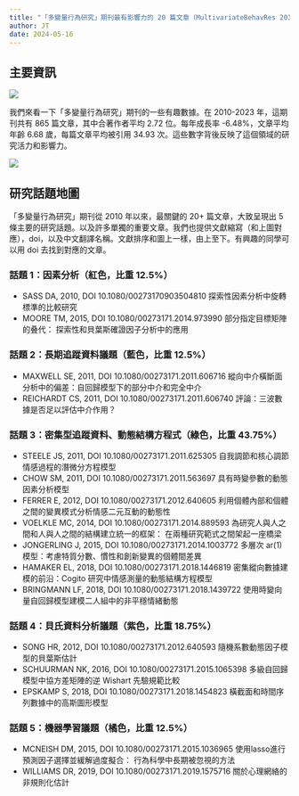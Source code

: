 ```yaml
---
title: "「多變量行為研究」期刊最有影響力的 20 篇文章（MultivariateBehavRes 2010-2023）"
author: JT
date: 2024-05-16
---
```


## 主要資訊

![](images/clipboard-2533196327.png)

我們來看一下「多變量行為研究」期刊的一些有趣數據。在 2010-2023 年，這期刊共有 865 篇文章，其中合著作者平均 2.72 位。每年成長率 -6.48%，文章平均年齡 6.68 歲，每篇文章平均被引用 34.93 次。這些數字背後反映了這個領域的研究活力和影響力。

![](images/clipboard-1696102646.png)


## 研究話題地圖

「多變量行為研究」期刊從 2010 年以來，最關鍵的 20+ 篇文章，大致呈現出 5 條主要的研究話題。以及許多單獨的重要文章。我們也提供文獻縮寫（和上圖對應），doi，以及中文翻譯名稱。文獻排序和圖上一樣，由上至下。有興趣的同學可以用 doi 去找到對應的文章。


### 話題 1：因素分析（紅色，比重 12.5%）

- SASS DA, 2010, DOI 10.1080/00273170903504810 探索性因素分析中旋轉標準的比較研究
- MOORE TM, 2015, DOI 10.1080/00273171.2014.973990 部分指定目標矩陣的叠代： 探索性和貝葉斯確證因子分析中的應用

### 話題 2：長期追蹤資料議題（藍色，比重 12.5%）

- MAXWELL SE, 2011, DOI 10.1080/00273171.2011.606716 縱向中介橫斷面分析中的偏差：自回歸模型下的部分中介和完全中介
- REICHARDT CS, 2011, DOI 10.1080/00273171.2011.606740 評論：三波數據是否足以評估中介作用？


### 話題 3：密集型追蹤資料、動態結構方程式（綠色，比重 43.75%）

- STEELE JS, 2011, DOI 10.1080/00273171.2011.625305 自我調節和核心調節情感過程的潛微分方程模型
- CHOW SM, 2011, DOI 10.1080/00273171.2011.563697 具有時變參數的動態因素分析模型
- FERRER E, 2012, DOI 10.1080/00273171.2012.640605 利用個體內部和個體之間的變異模式分析情感二元互動的動態性
- VOELKLE MC, 2014, DOI 10.1080/00273171.2014.889593 為研究人與人之間和人與人之間的結構建立統一的框架： 在兩種研究範式之間架起一座橋梁
- JONGERLING J, 2015, DOI 10.1080/00273171.2014.1003772 多層次 ar(1) 模型：考慮特質分數、慣性和創新變異的個體間差異
- HAMAKER EL, 2018, DOI 10.1080/00273171.2018.1446819 密集縱向數據建模的前沿：Cogito 研究中情感測量的動態結構方程模型
- BRINGMANN LF, 2018, DOI 10.1080/00273171.2018.1439722 使用時變向量自回歸模型建模二人組中的非平穩情緒動態


### 話題 4：貝氏資料分析議題（紫色，比重 18.75%）

- SONG HR, 2012, DOI 10.1080/00273171.2012.640593 隨機系數動態因子模型的貝葉斯估計
- SCHUURMAN NK, 2016, DOI 10.1080/00273171.2015.1065398 多級自回歸模型中協方差矩陣的逆 Wishart 先驗規範比較
- EPSKAMP S, 2018, DOI 10.1080/00273171.2018.1454823 橫截面和時間序列數據中的高斯圖形模型

### 話題 5：機器學習議題（橘色，比重 12.5%）

- MCNEISH DM, 2015, DOI 10.1080/00273171.2015.1036965 使用lasso進行預測因子選擇並緩解過度擬合： 行為科學中長期被忽視的方法
- WILLIAMS DR, 2019, DOI 10.1080/00273171.2019.1575716 關於心理網絡的非規則化估計










